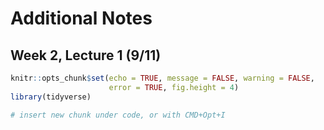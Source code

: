 # Additional Notes

## Week 2, Lecture 1 (9/11)

```r

knitr::opts_chunk$set(echo = TRUE, message = FALSE, warning = FALSE,
                      error = TRUE, fig.height = 4)
library(tidyverse)
```

```r
# insert new chunk under code, or with CMD+Opt+I 
```


